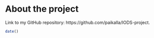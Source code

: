 
# About the project

Link to my GitHub repository: https://github.com/paikalla/IODS-project.

```r
date()
```

